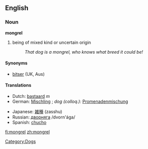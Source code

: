 ==English==

===Noun===
'''mongrel'''
# being of mixed kind or uncertain origin
#:''That dog is a mongrel, who knows what breed it could be!''

====Synonyms====
*[[bitser]] (UK, Aus)

====Translations====
{{top}}
*Dutch: [[bastaard]] ''m''
*German: [[Mischling]] {{m}}; ''dog (colloq.):'' [[Promenadenmischung]] {{f}}
{{mid}}
*Japanese: [[雑種]] (zasshu)
*Russian: [[дворняга]] /dvorn'ága/ {{f}}
*Spanish: [[chucho]] {{m}}
{{bottom}}

[[Category:Dogs]]

[[fi:mongrel]]
[[zh:mongrel]]
